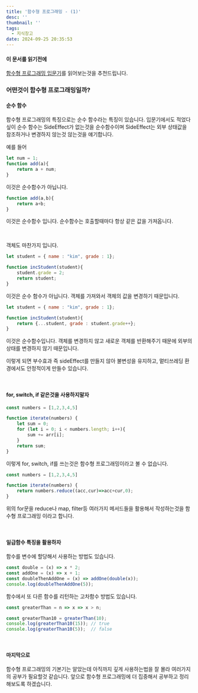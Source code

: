 ```yaml
---
title: '함수형 프로그래밍 - (1)'
desc: ''
thumbnail: ''
tags:
  - 지식창고
date: 2024-09-25 20:35:53
---
```


#### 이 문서를 읽기전에
[함수형 프로그래밍 입문기](/post/functional-programming-0912)를 읽어보는것을 추천드립니다.


### 어떤것이 함수형 프로그래밍일까?

#### 순수 함수

함수형 프로그래밍의 특징으로는 순수 함수라는 특징이 있습니다.
입문기에서도 적었다 싶이 순수 함수는 SideEffect가 없는것을 순수함수이며
SideEffect는 외부 상태값을 참조하거나 변경하지 않는것 않는것을 얘기합니다.

예를 들어
```js
let num = 1;
function add(a){
    return a + num;
}
```
이것은 순수함수가 아닙니다.

```js
function add(a,b){
    return a+b;
}
```
이것은 순수함수 입니다.
순수함수는 호출할때마다 항상 같은 값을 가져옵니다.

<br/>

객체도 마찬가지 입니다.
```js
let student = { name : "kim", grade : 1};

function incStudent(student){
    student.grade = 2;
    return student;
}
```
이것은 순수 함수가 아닙니다. 
객체를 가져와서 객체의 값을 변경하기 때문입니다.

```js
let student = { name : "kim", grade : 1};

function incStudent(student){
    return {...student, grade : student.grade++};
}
```
이것은 순수함수입니다. 
객체를 변경하지 않고 새로운 객체를 반환해주기 때문에 외부의 상태를 변경하지 않기 때문입니다.

이렇게 되면 부수효과 즉 sideEffect를 만들지 않아 불변성을 유지하고, 멑티쓰레딩 환경에서도 안정적이게 만들수 있습니다.

<br/>

#### for, switch, if 같은것을 사용하지말자
```js
const numbers = [1,2,3,4,5]

function iterate(numbers) {
    let sum = 0;
    for (let i = 0; i < numbers.length; i++){
        sum += arr[i];
    }
    return sum;
}
```
이렇게 for, switch, if를 쓰는것은 함수형 프로그래밍이라고 볼 수 없습니다.


```js
const numbers = [1,2,3,4,5]

function iterate(numbers) {
    return numbers.reduce((acc,cur)=>acc+cur,0);
}
```
위의 for문을 reduce나 map, filter등 여러가지 메서드들을 활용해서 작성하는것을 함수형 프로그래밍 이라고 합니다.

<br/>

#### 일급함수 특징을 활용하자
함수를 변수에 할당해서 사용하는 방법도 있습니다.
```js
const double = (x) => x * 2;
const addOne = (x) => x + 1;
const doubleThenAddOne = (x) => addOne(double(x));
console.log(doubleThenAddOne(5)); 
```

함수에서 또 다른 함수를 리턴하는 고차함수 방법도 있습니다.
```js
const greaterThan = n => x => x > n;

const greaterThan10 = greaterThan(10);
console.log(greaterThan10(15)); // true
console.log(greaterThan10(5));  // false
```

<br/>

#### 마지막으로
함수형 프로그래밍의 기본기는 알았는데 아직까지 깊게 사용하는법을 잘 몰라
여러가지의 공부가 필요할것 같습니다. 앞으로 함수형 프로그래밍에 더 집중해서 공부하고 정리해보도록 하겠습니다.